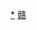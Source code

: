 <div style="position: relative" class="center">
{{Image label begin|image=Administrative Division Nanchang.png|width={{{1|546}}}|link=}} 
{{Image label|x=760|y=720|scale={{{1|546}}}/1820|text=[[东湖区|<span style="color: black;">'''①'''</span>]]}}
{{Image label|x=710|y=870|scale={{{1|546}}}/1820|text=[[西湖区 (南昌市)|<span style="color: black;">'''②'''</span>]]}}
{{Image label|x=780|y=910|scale={{{1|546}}}/1820|text=[[青云谱区|<span style="color: black;">'''③'''</span>]]}}
{{Image label|x=860|y=850|scale={{{1|546}}}/1820|text=[[青山湖区|<span style="color: black;">'''④'''</span>]]}}
{{Image label|x=1020|y=840|scale={{{1|546}}}/1820|text={{vtext|[[南昌县|<span style="color: black;">'''南昌县'''</span>]]}}}}
{{Image label|x=540|y=630|scale={{{1|546}}}/1820|text=[[新建区|<span style="color: black;">'''新建区'''</span>]]}}
{{Image label|x=550|y=870|scale={{{1|546}}}/1820|text={{vtext|[[红谷滩区|<span style="color: black;">'''红谷滩区'''</span>]]}}}}
{{Image label|x=240|y=520|scale={{{1|546}}}/1820|text={{vtext|[[安义县|<span style="color: black;">'''安义县'''</span>]]}}}}
{{Image label|x=1360|y=1260|scale={{{1|546}}}/1820|text=[[进贤县|<span style="color: black;">'''进贤县'''</span>]]}}
{{Image label|x=1500|y=440|scale={{{1|546}}}/1820|text=[[东湖区|<span style="color: black;">'''① 东湖区'''</span>]]}}
{{Image label|x=1500|y=500|scale={{{1|546}}}/1820|text=[[西湖区 (南昌市)|<span style="color: black;">'''② 西湖区'''</span>]]}}
{{Image label|x=1500|y=560|scale={{{1|546}}}/1820|text=[[青云谱区|<span style="color: black;">'''③ 青云谱区'''</span>]]}}
{{Image label|x=1500|y=620|scale={{{1|546}}}/1820|text=[[青山湖区|<span style="color: black;">'''④ 青山湖区'''</span>]]}}
</div>
<noinclude>
[[Category:南昌行政区划|*]]
[[Category:中华人民共和国地级行政区划图|赣]]
</noinclude>
